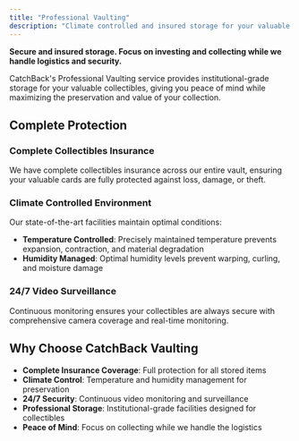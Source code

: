 ```yaml
---
title: "Professional Vaulting"
description: "Climate controlled and insured storage for your valuable collectibles"
---
```


**Secure and insured storage. Focus on investing and collecting while we handle logistics and security.**

CatchBack's Professional Vaulting service provides institutional-grade storage for your valuable collectibles, giving you peace of mind while maximizing the preservation and value of your collection.

## Complete Protection

### Complete Collectibles Insurance
We have complete collectibles insurance across our entire vault, ensuring your valuable cards are fully protected against loss, damage, or theft.

### Climate Controlled Environment
Our state-of-the-art facilities maintain optimal conditions:
- **Temperature Controlled**: Precisely maintained temperature prevents expansion, contraction, and material degradation
- **Humidity Managed**: Optimal humidity levels prevent warping, curling, and moisture damage

### 24/7 Video Surveillance
Continuous monitoring ensures your collectibles are always secure with comprehensive camera coverage and real-time monitoring.

## Why Choose CatchBack Vaulting

- **Complete Insurance Coverage**: Full protection for all stored items
- **Climate Control**: Temperature and humidity management for preservation
- **24/7 Security**: Continuous video monitoring and surveillance
- **Professional Storage**: Institutional-grade facilities designed for collectibles
- **Peace of Mind**: Focus on collecting while we handle the logistics